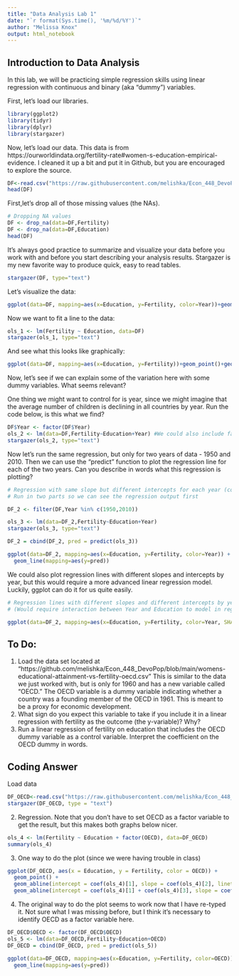 ```yaml
---
title: "Data Analysis Lab 1"
date: "`r format(Sys.time(), '%m/%d/%Y')`"
author: "Melissa Knox"
output: html_notebook
---
```


## Introduction to Data Analysis
In this lab, we will be practicing simple regression skills using linear regression with continuous and binary (aka "dummy") variables.

First, let's load our libraries.

```r
library(ggplot2)
library(tidyr)
library(dplyr)
library(stargazer)
```

Now, let's load our data. This data is from https://ourworldindata.org/fertility-rate#women-s-education-empirical-evidence. I cleaned it up a bit and put it in Github, but you are encouraged to explore the source.

```r
DF<-read.csv("https://raw.githubusercontent.com/melishka/Econ_448_DevoPop/main/womens-educational-attainment-vs-fertility.csv", header= TRUE, sep=",")
head(DF)
```

First,let's drop all of those missing values (the NAs).
```r
# Dropping NA values
DF <- drop_na(data=DF,Fertility)
DF <- drop_na(data=DF,Education)
head(DF)
```

It's always good practice to summarize and visualize your data before you work with and before you start describing your analysis results. Stargazer is my new favorite way to produce quick, easy to read tables.
```r
stargazer(DF, type="text")
```

Let's visualize the data:


```r
ggplot(data=DF, mapping=aes(x=Education, y=Fertility, color=Year))+geom_point()
```

Now we want to fit a line to the data:

```r
ols_1 <- lm(Fertility ~ Education, data=DF)
stargazer(ols_1, type="text")
```

And see what this looks like graphically:
```r
ggplot(data=DF, mapping=aes(x=Education, y=Fertility))+geom_point()+geom_smooth(method=lm, formula=y~x, se=TRUE)+ggtitle("Total Fertility versus Mean Years of Education for Women by Country")
```
Now, let's see if we can explain some of the variation here with some dummy variables. What seems relevant?

One thing we might want to control for is year, since we might imagine that the average number of children is declining in all countries by year.  Run the code below, is this what we find?
```r
DF$Year <- factor(DF$Year)
ols_2 <- lm(data=DF,Fertility~Education+Year) #We could also include factor(Year) in the regression and skip the first line of code above.
stargazer(ols_2, type="text")
```
Now let's run the same regression, but only for two years of data - 1950 and 2010. Then we can use the "predict" function to plot the regression line for each of the two years. Can you describe in words what this regression is plotting? 
```r
# Regression with same slope but different intercepts for each year (confine to two years)
# Run in two parts so we can see the regression output first

DF_2 <- filter(DF,Year %in% c(1950,2010))

ols_3 <- lm(data=DF_2,Fertility~Education+Year)
stargazer(ols_3, type="text")
```

```r
DF_2 = cbind(DF_2, pred = predict(ols_3))

ggplot(data=DF_2, mapping=aes(x=Education, y=Fertility, color=Year)) + geom_point() + 
  geom_line(mapping=aes(y=pred))
```
We could also plot regression lines with different slopes and intercepts by year, but this would require a more advanced linear regression model. Luckily, ggplot can do it for us quite easily.

```r
# Regression lines with different slopes and different intercepts by year
# (Would require interaction between Year and Education to model in regression)

ggplot(data=DF_2, mapping=aes(x=Education, y=Fertility, color=Year, SHAPE=Year))+geom_point()+geom_smooth(method=lm, fill=NA)
```

## To Do:
1. Load the data set located at "https://github.com/melishka/Econ_448_DevoPop/blob/main/womens-educational-attainment-vs-fertility-oecd.csv" 
This is similar to the data we just worked with, but is only for 1960 and has a new variable called "OECD." The OECD variable is a dummy variable indicating whether a country was a founding member of the OECD in 1961. This is meant to be a proxy for economic development.
2. What sign do you expect this variable to take if you include it in a linear regression with fertility as the outcome (the y-variable)? Why?
3. Run a linear regression of fertility on education that includes the OECD dummy variable as a control variable. Interpret the coefficient on the OECD dummy in words.

## Coding Answer
Load data
```r
DF_OECD<-read.csv("https://raw.githubusercontent.com/melishka/Econ_448_DevoPop/main/womens-educational-attainment-vs-fertility-oecd.csv", header= TRUE, sep=",")
stargazer(DF_OECD, type = "text")
```
2. Regression. Note that you don't have to set OECD as a factor variable to get the result, but this makes both graphs below nicer.
```r
ols_4 <- lm(Fertility ~ Education + factor(OECD), data=DF_OECD)
summary(ols_4)
```

3. One way to do the plot (since we were having trouble in class)
```r
ggplot(DF_OECD, aes(x = Education, y = Fertility, color = OECD)) +
  geom_point() +
  geom_abline(intercept = coef(ols_4)[1], slope = coef(ols_4)[2], linetype = "dashed") +
  geom_abline(intercept = coef(ols_4)[1] + coef(ols_4)[3], slope = coef(ols_4)[2])

```



4. The original way to do the plot seems to work now that I have re-typed it. Not sure what I was missing before, but I think it's necessary to identify OECD as a factor variable here.
```r
DF_OECD$OECD <- factor(DF_OECD$OECD)
ols_5 <- lm(data=DF_OECD,Fertility~Education+OECD)
DF_OECD = cbind(DF_OECD, pred = predict(ols_5))

ggplot(data=DF_OECD, mapping=aes(x=Education, y=Fertility, color=OECD)) + geom_point() + 
  geom_line(mapping=aes(y=pred))
```
